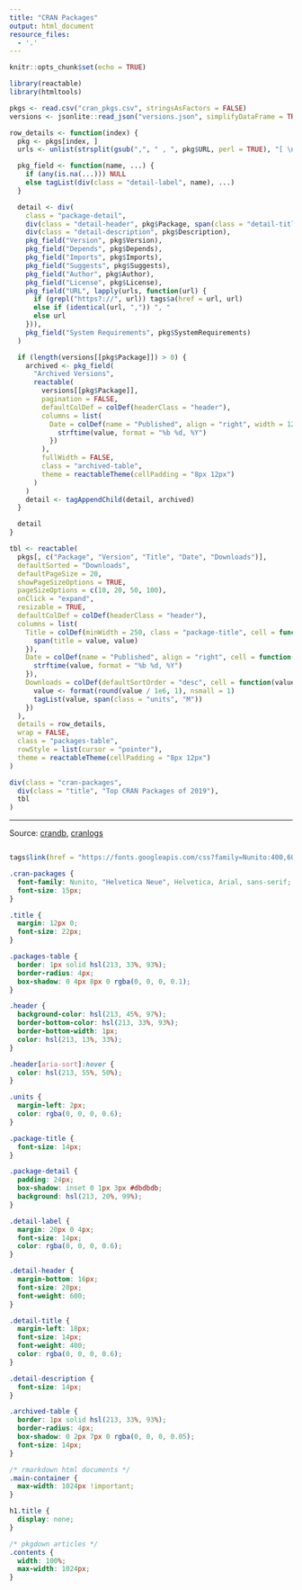 ```yaml
---
title: "CRAN Packages"
output: html_document
resource_files:
  - '.'
---
```


```r
knitr::opts_chunk$set(echo = TRUE)
```

```r
library(reactable)
library(htmltools)

pkgs <- read.csv("cran_pkgs.csv", stringsAsFactors = FALSE)
versions <- jsonlite::read_json("versions.json", simplifyDataFrame = TRUE)

row_details <- function(index) {
  pkg <- pkgs[index, ]
  urls <- unlist(strsplit(gsub(",", " , ", pkg$URL, perl = TRUE), "[ \n]"))

  pkg_field <- function(name, ...) {
    if (any(is.na(...))) NULL
    else tagList(div(class = "detail-label", name), ...)
  }

  detail <- div(
    class = "package-detail",
    div(class = "detail-header", pkg$Package, span(class = "detail-title", pkg$Title)),
    div(class = "detail-description", pkg$Description),
    pkg_field("Version", pkg$Version),
    pkg_field("Depends", pkg$Depends),
    pkg_field("Imports", pkg$Imports),
    pkg_field("Suggests", pkg$Suggests),
    pkg_field("Author", pkg$Author),
    pkg_field("License", pkg$License),
    pkg_field("URL", lapply(urls, function(url) {
      if (grepl("https?://", url)) tags$a(href = url, url)
      else if (identical(url, ",")) ", "
      else url
    })),
    pkg_field("System Requirements", pkg$SystemRequirements)
  )

  if (length(versions[[pkg$Package]]) > 0) {
    archived <- pkg_field(
      "Archived Versions",
      reactable(
        versions[[pkg$Package]],
        pagination = FALSE,
        defaultColDef = colDef(headerClass = "header"),
        columns = list(
          Date = colDef(name = "Published", align = "right", width = 120, cell = function(value) {
            strftime(value, format = "%b %d, %Y")
          })
        ),
        fullWidth = FALSE,
        class = "archived-table",
        theme = reactableTheme(cellPadding = "8px 12px")
      )
    )
    detail <- tagAppendChild(detail, archived)
  }

  detail
}

tbl <- reactable(
  pkgs[, c("Package", "Version", "Title", "Date", "Downloads")],
  defaultSorted = "Downloads",
  defaultPageSize = 20,
  showPageSizeOptions = TRUE,
  pageSizeOptions = c(10, 20, 50, 100),
  onClick = "expand",
  resizable = TRUE,
  defaultColDef = colDef(headerClass = "header"),
  columns = list(
    Title = colDef(minWidth = 250, class = "package-title", cell = function(value) {
      span(title = value, value)
    }),
    Date = colDef(name = "Published", align = "right", cell = function(value) {
      strftime(value, format = "%b %d, %Y")
    }),
    Downloads = colDef(defaultSortOrder = "desc", cell = function(value) {
      value <- format(round(value / 1e6, 1), nsmall = 1)
      tagList(value, span(class = "units", "M"))
    })
  ),
  details = row_details,
  wrap = FALSE,
  class = "packages-table",
  rowStyle = list(cursor = "pointer"),
  theme = reactableTheme(cellPadding = "8px 12px")
)

div(class = "cran-packages",
  div(class = "title", "Top CRAN Packages of 2019"),
  tbl
)
```

---

Source: [crandb](https://github.com/r-hub/crandb), [cranlogs](https://github.com/r-hub/cranlogs)

```r
```

```r
tags$link(href = "https://fonts.googleapis.com/css?family=Nunito:400,600,700&display=fallback", rel = "stylesheet")
```

```css
.cran-packages {
  font-family: Nunito, "Helvetica Neue", Helvetica, Arial, sans-serif;
  font-size: 15px;
}

.title {
  margin: 12px 0;
  font-size: 22px;
}

.packages-table {
  border: 1px solid hsl(213, 33%, 93%);
  border-radius: 4px;
  box-shadow: 0 4px 8px 0 rgba(0, 0, 0, 0.1);
}

.header {
  background-color: hsl(213, 45%, 97%);
  border-bottom-color: hsl(213, 33%, 93%);
  border-bottom-width: 1px;
  color: hsl(213, 13%, 33%);
}

.header[aria-sort]:hover {
  color: hsl(213, 55%, 50%);
}

.units {
  margin-left: 2px;
  color: rgba(0, 0, 0, 0.6);
}

.package-title {
  font-size: 14px;
}

.package-detail {
  padding: 24px;
  box-shadow: inset 0 1px 3px #dbdbdb;
  background: hsl(213, 20%, 99%);
}

.detail-label {
  margin: 20px 0 4px;  
  font-size: 14px;
  color: rgba(0, 0, 0, 0.6);
}

.detail-header {
  margin-bottom: 16px;
  font-size: 20px;
  font-weight: 600;
}

.detail-title {
  margin-left: 18px;
  font-size: 14px;
  font-weight: 400;
  color: rgba(0, 0, 0, 0.6);
}

.detail-description {
  font-size: 14px;
}

.archived-table {
  border: 1px solid hsl(213, 33%, 93%);
  border-radius: 4px;
  box-shadow: 0 2px 7px 0 rgba(0, 0, 0, 0.05);
  font-size: 14px;
}
```


```css
/* rmarkdown html documents */
.main-container {
  max-width: 1024px !important;
}

h1.title {
  display: none;
}

/* pkgdown articles */
.contents {
  width: 100%;
  max-width: 1024px;
}
```
